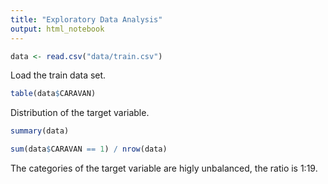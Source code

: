 ```yaml
---
title: "Exploratory Data Analysis"
output: html_notebook
---
```


```r
data <- read.csv("data/train.csv")
```
Load the train data set.

```r
table(data$CARAVAN)
```
Distribution of the target variable.

```r
summary(data)
```

```r
sum(data$CARAVAN == 1) / nrow(data)
```
The categories of the target variable are higly unbalanced, the ratio is 1:19.



